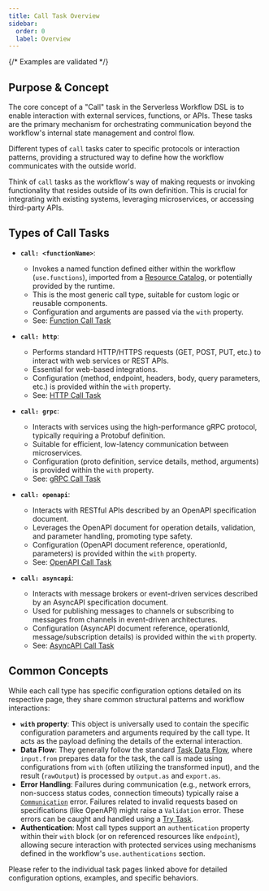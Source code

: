 ```yaml
---
title: Call Task Overview
sidebar:
  order: 0
  label: Overview
---
```

{/* Examples are validated */}

## Purpose & Concept

The core concept of a "Call" task in the Serverless Workflow DSL is to enable interaction with external services, functions, or APIs. These tasks are the primary mechanism for orchestrating communication beyond the workflow's internal state management and control flow.

Different types of `call` tasks cater to specific protocols or interaction patterns, providing a structured way to define how the workflow communicates with the outside world.

Think of `call` tasks as the workflow's way of making requests or invoking functionality that resides outside of its own definition. This is crucial for integrating with existing systems, leveraging microservices, or accessing third-party APIs.

## Types of Call Tasks

*   **`call: <functionName>`**:
    *   Invokes a named function defined either within the workflow (`use.functions`), imported from a [Resource Catalog](/docs/resources-configuration/resource-catalog/), or potentially provided by the runtime.
    *   This is the most generic call type, suitable for custom logic or reusable components.
    *   Configuration and arguments are passed via the `with` property.
    *   See: [Function Call Task](/docs/call-tasks/function/)

*   **`call: http`**:
    *   Performs standard HTTP/HTTPS requests (GET, POST, PUT, etc.) to interact with web services or REST APIs.
    *   Essential for web-based integrations.
    *   Configuration (method, endpoint, headers, body, query parameters, etc.) is provided within the `with` property.
    *   See: [HTTP Call Task](/docs/call-tasks/http/)

*   **`call: grpc`**:
    *   Interacts with services using the high-performance gRPC protocol, typically requiring a Protobuf definition.
    *   Suitable for efficient, low-latency communication between microservices.
    *   Configuration (proto definition, service details, method, arguments) is provided within the `with` property.
    *   See: [gRPC Call Task](/docs/call-tasks/grpc/)

*   **`call: openapi`**:
    *   Interacts with RESTful APIs described by an OpenAPI specification document.
    *   Leverages the OpenAPI document for operation details, validation, and parameter handling, promoting type safety.
    *   Configuration (OpenAPI document reference, operationId, parameters) is provided within the `with` property.
    *   See: [OpenAPI Call Task](/docs/call-tasks/open-api/)

*   **`call: asyncapi`**:
    *   Interacts with message brokers or event-driven services described by an AsyncAPI specification document.
    *   Used for publishing messages to channels or subscribing to messages from channels in event-driven architectures.
    *   Configuration (AsyncAPI document reference, operationId, message/subscription details) is provided within the `with` property.
    *   See: [AsyncAPI Call Task](/docs/call-tasks/async-api/)

## Common Concepts

While each call type has specific configuration options detailed on its respective page, they share common structural patterns and workflow interactions:

*   **`with` property**: This object is universally used to contain the specific configuration parameters and arguments required by the call type. It acts as the payload defining the details of the external interaction.
*   **Data Flow**: They generally follow the standard [Task Data Flow](/docs/core-concepts/data-flow-management/), where `input.from` prepares data for the task, the call is made using configurations from `with` (often utilizing the transformed input), and the result (`rawOutput`) is processed by `output.as` and `export.as`.
*   **Error Handling**: Failures during communication (e.g., network errors, non-success status codes, connection timeouts) typically raise a [`Communication`](dsl-error-handling.md#standard-error-types) error. Failures related to invalid requests based on specifications (like OpenAPI) might raise a `Validation` error. These errors can be caught and handled using a [Try Task](/docs/error-handling/try/).
*   **Authentication**: Most call types support an `authentication` property within their `with` block (or on referenced resources like `endpoint`), allowing secure interaction with protected services using mechanisms defined in the workflow's `use.authentications` section.

Please refer to the individual task pages linked above for detailed configuration options, examples, and specific behaviors. 
